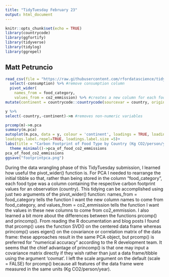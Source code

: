 ```yaml
---
title: "TidyTuesday February 23"
output: html_document
---
```


```r
knitr::opts_chunk$set(echo = TRUE)
library(countrycode)
library(ggfortify)
library(tidyverse)
library(tidylog)
library(ggrepel)
```

## Matt Petruncio

```r
read_csv(file = "https://raw.githubusercontent.com/rfordatascience/tidytuesday/master/data/2020/2020-02-18/food_consumption.csv") %>% 
  select(-consumption) %>% #remove consumption column
  pivot_wider(
    names_from = food_category,
    values_from = co2_emmission) %>% #creates a new column for each food type where the values are carbon footprints
mutate(continent = countrycode::countrycode(sourcevar = country, origin = "country.name", destination = "continent"))->y #creates a new column "continent" using the countrycode package in which values are the strings from column country converted to English names of continents

y %>%
select(-country,-continent)->m #removes non-numeric variables

prcomp(m)->m.pca
summary(m.pca)
autoplot(m.pca, data = y, colour = 'continent', loadings = TRUE, loadings.label = TRUE, loadings.colour = 'blue', loadings.label.colour = 'black', loadings.label.alpha = 0.7,
loadings.label.repel=TRUE, loadings.label.size =5)+
labs(title = "Carbon Footprint of Food Type by Country (Kg CO2/person/year)", subtitle = "Plot of First Two Principal Components", caption = "data source: nu3 food carbon footprint index 2018")+
  theme_minimal()->pca_of_food_co2_emmissions
pca_of_food_co2_emmissions
ggsave("footprintpca.png")
```
During the data wrangling phase of this TidyTuesday submission, I learned how useful the pivot_wider() function is. For PCA I needed to rearrange the initial tibble so that, rather than being stored in the column "food_category", each food type was a column containing the respective carbon footprint values for an observation (country). This tidying can be accomplished using just two arguments of the pivot_wider() function: names_from = food_category tells the function I want the new column names to come from food_category, and values_from = co2_emmission tells the function I want the values in these new columns to come from co2_emmission. I also learned a bit more about the differences between the functions prcomp() and princomp(). From reading the R documentation and blog posts I found that prcomp() uses the function SVD() on the centered data frame whereas princomp() uses eigen() on the covariance or correlation matrix of the data frame: these approaches result in the same PCA object, but prcomp() is preferred for "numerical accuracy" according to the R development team. It seems that the chief advantage of princomp() is that one may input a covariance matrix directly if they wish rather than just a data frame/tibble using the argument 'covmat'. I left the scale argument on the default (scale = FALSE) for prcomp() because all features of the data frame were measured in the same units (Kg CO2/person/year).





